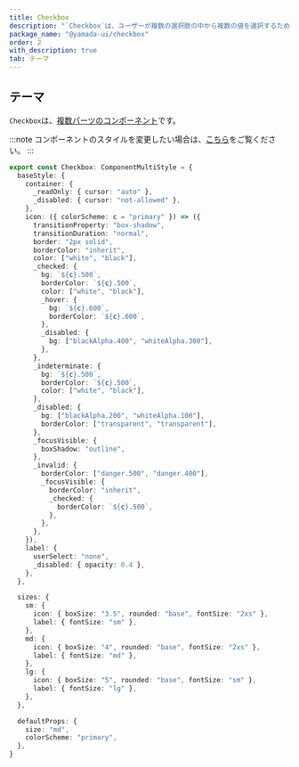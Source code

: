 ```yaml
---
title: Checkbox
description: "`Checkbox`は、ユーザーが複数の選択肢の中から複数の値を選択するための使用されるコンポーネントです。"
package_name: "@yamada-ui/checkbox"
order: 2
with_description: true
tab: テーマ
---
```


## テーマ

`Checkbox`は、[複数パーツのコンポーネント](/styled-system/theming/component-styles#複数パーツのコンポーネント)です。

:::note
コンポーネントのスタイルを変更したい場合は、[こちら](/styled-system/theming/customize-theme#コンポーネントのスタイルを変更する)をご覧ください。
:::

```ts
export const Checkbox: ComponentMultiStyle = {
  baseStyle: {
    container: {
      _readOnly: { cursor: "auto" },
      _disabled: { cursor: "not-allowed" },
    },
    icon: ({ colorScheme: c = "primary" }) => ({
      transitionProperty: "box-shadow",
      transitionDuration: "normal",
      border: "2px solid",
      borderColor: "inherit",
      color: ["white", "black"],
      _checked: {
        bg: `${c}.500`,
        borderColor: `${c}.500`,
        color: ["white", "black"],
        _hover: {
          bg: `${c}.600`,
          borderColor: `${c}.600`,
        },
        _disabled: {
          bg: ["blackAlpha.400", "whiteAlpha.300"],
        },
      },
      _indeterminate: {
        bg: `${c}.500`,
        borderColor: `${c}.500`,
        color: ["white", "black"],
      },
      _disabled: {
        bg: ["blackAlpha.200", "whiteAlpha.100"],
        borderColor: ["transparent", "transparent"],
      },
      _focusVisible: {
        boxShadow: "outline",
      },
      _invalid: {
        borderColor: ["danger.500", "danger.400"],
        _focusVisible: {
          borderColor: "inherit",
          _checked: {
            borderColor: `${c}.500`,
          },
        },
      },
    }),
    label: {
      userSelect: "none",
      _disabled: { opacity: 0.4 },
    },
  },

  sizes: {
    sm: {
      icon: { boxSize: "3.5", rounded: "base", fontSize: "2xs" },
      label: { fontSize: "sm" },
    },
    md: {
      icon: { boxSize: "4", rounded: "base", fontSize: "2xs" },
      label: { fontSize: "md" },
    },
    lg: {
      icon: { boxSize: "5", rounded: "base", fontSize: "sm" },
      label: { fontSize: "lg" },
    },
  },

  defaultProps: {
    size: "md",
    colorScheme: "primary",
  },
}
```
